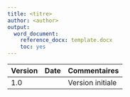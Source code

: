 ---
title: <titre>
author: <author>
output:
  word_document:
    reference_docx: template.docx
    toc: yes
---

|Version | Date | Commentaires |
|---------- | ------------ |----------------- |
| 1.0       | <date>   | Version initiale |
